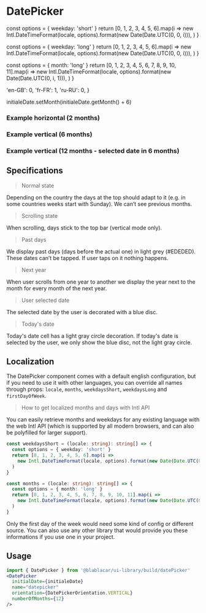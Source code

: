 

<Meta title="Forms/DatePicker" />

# **DatePicker**

  const options = { weekday: 'short' }
  return [0, 1, 2, 3, 4, 5, 6].map(i =>
    new Intl.DateTimeFormat(locale, options).format(new Date(Date.UTC(0, 0, i))),
  )
}

  const options = { weekday: 'long' }
  return [0, 1, 2, 3, 4, 5, 6].map(i =>
    new Intl.DateTimeFormat(locale, options).format(new Date(Date.UTC(0, 0, i))),
  )
}

  const options = { month: 'long' }
  return [0, 1, 2, 3, 4, 5, 6, 7, 8, 9, 10, 11].map(i =>
    new Intl.DateTimeFormat(locale, options).format(new Date(Date.UTC(0, i, 1))),
  )
}

  'en-GB': 0,
  'fr-FR': 1,
  'ru-RU': 0,
}


initialeDate.setMonth(initialeDate.getMonth() + 6)

<Canvas>
  <Story name="Default">
    <DatePicker
      initialDate={new Date()}
      name="datepicker"
      orientation={DatePickerOrientation.HORIZONTAL}
      locale="fr-FR"
      weekdaysShort={weekdaysShort('fr-FR')}
      weekdaysLong={weekdaysLong('fr-FR')}
      months={months('fr-FR')}
      firstDayOfWeek={firstDayOfWeek['fr-FR']}
      numberOfMonths="1"
      stickyPositionTop="0"
    />
  </Story>
</Canvas>

### Example horizontal (2 months)

<Canvas>
  <Story name="example horizontal (2 months)">
    <DatePicker
      initialDate={new Date()}
      name="datepicker"
      orientation={DatePickerOrientation.HORIZONTAL}
      numberOfMonths={2}
    />
  </Story>
</Canvas>

### Example vertical (6 months)

<Canvas>
  <Story name="example vertical (6 months)">
    <DatePicker
      initialDate={new Date()}
      name="datepicker"
      orientation={DatePickerOrientation.VERTICAL}
      numberOfMonths={6}
    />
  </Story>
</Canvas>

### Example vertical (12 months - selected date in 6 months)

<Canvas>
  <Story name="example vertical (12 months - selected date in 6 months)">
    <DatePicker
      initialDate={initialeDate}
      name="datepicker"
      orientation={DatePickerOrientation.VERTICAL}
      numberOfMonths={12}
    />
  </Story>
</Canvas>

## Specifications

> Normal state

Depending on the country the days at the top should adapt to it (e.g. in some countries weeks start with Sunday).
We can’t see previous months.

> Scrolling state

When scrolling, days stick to the top bar (vertical mode only).

> Past days

We display past days (days before the actual one) in light grey (#EDEDED). These dates can’t be tapped. If user taps on it nothing happens.

> Next year

When user scrolls from one year to another we display the year next to the month for every month of the next year.

> User selected date

The selected date by the user is decorated with a blue disc.

> Today's date

Today's date cell has a light gray circle decoration.
If today's date is selected by the user, we only show the blue disc, not the light gray circle.

## Localization

The DatePicker component comes with a default english configuration, but if you need to use it with other languages, you can override all names through props: `locale`, `months`, `weekdaysShort`, `weekdaysLong` and `firstDayOfWeek`.

> How to get localized months and days with Intl API

You can easily retrieve months and weekdays for any existing language with the web Intl API (which is supported by all modern browsers, and can also be polyfilled for larger support).

```ts
const weekdaysShort = (locale: string): string[] => {
  const options = { weekday: 'short' }
  return [0, 1, 2, 3, 4, 5, 6].map(i =>
    new Intl.DateTimeFormat(locale, options).format(new Date(Date.UTC(0, 0, i))),
  )
}

const months = (locale: string): string[] => {
  const options = { month: 'long' }
  return [0, 1, 2, 3, 4, 5, 6, 7, 8, 9, 10, 11].map(i =>
    new Intl.DateTimeFormat(locale, options).format(new Date(Date.UTC(0, i, 1))),
  )
}
```

Only the first day of the week would need some kind of config or different source. You can also use any other library that would provide you these informations if you use one in your project.

## Usage

```jsx
import { DatePicker } from '@blablacar/ui-library/build/datePicker'
<DatePicker
  initialDate={initialeDate}
  name="datepicker"
  orientation={DatePickerOrientation.VERTICAL}
  numberOfMonths={12}
/>
```

<ArgsTable of={DatePicker} />
